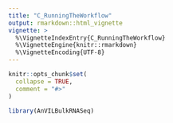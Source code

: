 ```yaml
---
title: "C_RunningTheWorkflow"
output: rmarkdown::html_vignette
vignette: >
  %\VignetteIndexEntry{C_RunningTheWorkflow}
  %\VignetteEngine{knitr::rmarkdown}
  %\VignetteEncoding{UTF-8}
---
```


```r
knitr::opts_chunk$set(
  collapse = TRUE,
  comment = "#>"
)
```

```r
library(AnVILBulkRNASeq)
```

